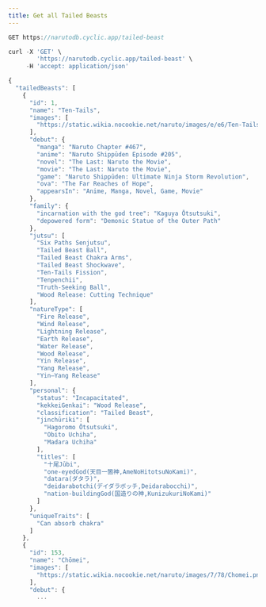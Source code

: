 ```yaml
---
title: Get all Tailed Beasts
---
```


```js
GET https://narutodb.cyclic.app/tailed-beast
```

```js
curl -X 'GET' \
        'https://narutodb.cyclic.app/tailed-beast' \
     -H 'accept: application/json'
```

```js
{
  "tailedBeasts": [
    {
      "id": 1,
      "name": "Ten-Tails",
      "images": [
        "https://static.wikia.nocookie.net/naruto/images/e/e6/Ten-Tails_emerges.png/revision/latest/scale-to-width-down/300?cb=20140523101840"
      ],
      "debut": {
        "manga": "Naruto Chapter #467",
        "anime": "Naruto Shippūden Episode #205",
        "novel": "The Last: Naruto the Movie",
        "movie": "The Last: Naruto the Movie",
        "game": "Naruto Shippūden: Ultimate Ninja Storm Revolution",
        "ova": "The Far Reaches of Hope",
        "appearsIn": "Anime, Manga, Novel, Game, Movie"
      },
      "family": {
        "incarnation with the god tree": "Kaguya Ōtsutsuki",
        "depowered form": "Demonic Statue of the Outer Path"
      },
      "jutsu": [
        "Six Paths Senjutsu",
        "Tailed Beast Ball",
        "Tailed Beast Chakra Arms",
        "Tailed Beast Shockwave",
        "Ten-Tails Fission",
        "Tenpenchii",
        "Truth-Seeking Ball",
        "Wood Release: Cutting Technique"
      ],
      "natureType": [
        "Fire Release",
        "Wind Release",
        "Lightning Release",
        "Earth Release",
        "Water Release",
        "Wood Release",
        "Yin Release",
        "Yang Release",
        "Yin–Yang Release"
      ],
      "personal": {
        "status": "Incapacitated",
        "kekkeiGenkai": "Wood Release",
        "classification": "Tailed Beast",
        "jinchūriki": [
          "Hagoromo Ōtsutsuki",
          "Obito Uchiha",
          "Madara Uchiha"
        ],
        "titles": [
          "十尾Jūbi",
          "one-eyedGod(天目一箇神,AmeNoHitotsuNoKami)",
          "datara(ダタラ)",
          "deidarabotchi(デイダラボッチ,Deidarabocchi)",
          "nation-buildingGod(国造りの神,KunizukuriNoKami)"
        ]
      },
      "uniqueTraits": [
        "Can absorb chakra"
      ]
    },
    {
      "id": 153,
      "name": "Chōmei",
      "images": [
        "https://static.wikia.nocookie.net/naruto/images/7/78/Chomei.png/revision/latest/scale-to-width-down/300?cb=20130913103927"
      ],
      "debut": {
        ...
```
